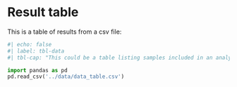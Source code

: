 
# Result table

This is a table of results from a csv file:

```python
#| echo: false
#| label: tbl-data
#| tbl-cap: "This could be a table listing samples included in an analysis."

import pandas as pd
pd.read_csv('../data/data_table.csv')
```
